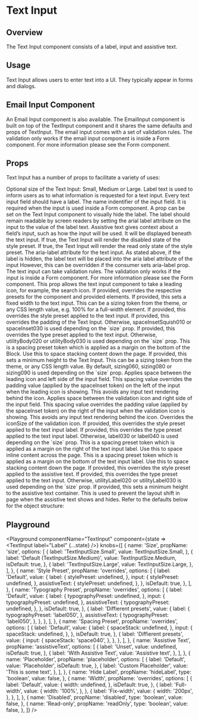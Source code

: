 

# Text Input

## Overview

The Text Input component consists of a label, input and assistive text.

## Usage

Text Input allows users to enter text into a UI. They typically appear in forms and dialogs.


## Email Input Component
An Email Input component is also available.
The EmailInput component is built on top of the TextInput component and it shares the same defaults and props of TextInput. 
The email input comes with a set of validation rules. The validation only works if the email input component is inside a Form component. 
For more information please see the Form component.
<LegacyBlock >
  <CodeFromFile path="examples/email-input/email-input.tsx" />
</LegacyBlock>


## Props

Text Input has a number of props to facilitate a variety of uses:

<LegacyBlock marginTop="sizing040">
  <Prop name="size" type="TextInputSize" enum={TextInputSize} default="Medium">
    Optional size of the Text Input: Small, Medium or Large.
  </Prop>
  <Prop name="label" type="string" required>
    Label text is used to inform users as to what information is requested for a
    text input. Every text input field should have a label.
  </Prop>
  <Prop name="name" type="string">
    The name indentifier of the input field. It is required when the input is
    used inside a Form component.
  </Prop>
  <Prop name="hideLabel" type="boolean" default={false}>
    A prop can be set on the Text Input component to visually hide the label.
    The label should remain readable by screen readers by setting the arial
    label attribute on the input to the value of the label text.
  </Prop>
  <Prop name="assistiveText" type="string">
    Assistive text gives context about a field’s input, such as how the input
    will be used. It will be displayed beneath the text input.
  </Prop>
  <Prop name="disabled" type="boolean" default={false}>
    If true, the Text Input will render the disabled state of the style preset.
  </Prop>
  <Prop name="readOnly" type="boolean" default={false}>
    If true, the Text Input will render the read only state of the style preset.
  </Prop>
  <Prop name="ariaLabel" type="string">
    The aria-label attribute for the text input. As stated above, if the label
    is hidden, the label text will be placed into the aria label attribute of
    the input However, this can be overridden if the consumer sets aria-label
    prop.
  </Prop>
  <Prop name="rules" type="object">
    The text input can take validation rules. The validation only works if the
    input is inside a Form component. For more information please see the Form
    component.
  </Prop>
  <Prop name="icon" type="React.ReactElement<NewsKitIconProps>">
    This prop allows the text input component to take a leading icon, for example, the search icon.
  </Prop>
  <Prop name="overrides" type="object">
    If provided, overrides the respective presets for the component and provided
    elements.
    <Prop name="width" type="string">
      If provided, this sets a fixed width to the text input. This can be a
      sizing token from the theme, or any CSS length value, e.g. 100% for a
      full-width element.
    </Prop>
    <Prop name="input" type="object">
      <Prop name="stylePreset" type="MQ<string>">
        If provided, this overrides the style preset applied to the text input.
      </Prop>
      <Prop name="spaceInset" type="MQ<string>">
        If provided, this overrides the padding of the Text Input. Otherwise,
        spaceInsetSquish010 or spaceInset030 is used depending on the `size`
        prop.
      </Prop>
      <Prop name="typographyPreset" type="MQ<string>">
        If provided, this overrides the type preset applied to the text input.
        Otherwise, utilityBody020 or utilityBody030 is used depending on the
        `size` prop.
      </Prop>
      <Prop name="spaceStack" type="MQ<string>">
        This is a spacing preset token which is applied as a margin on the
        bottom of the Block. Use this to space stacking content down the page.
      </Prop>
      <Prop name="minHeight" type="string">
        If provided, this sets a minimum height to the Text Input. This can be a
        sizing token from the theme, or any CSS length value. By default,
        sizing060, sizing080 or sizing090 is used depending on the `size` prop.
      </Prop>
      <Prop name="leadingIcon" type="object">
        <Prop name="iconOffset" type="MQ<string>">
          Applies space between the leading icon and left side of the input
          field.
        </Prop>
        <Prop name="spaceInset" type="MQ<string>">
          This spacing value overrides the padding value (applied by the
          spaceInset token) on the left of the input when the leading icon is
          showing. This avoids any input text rendering behind the icon.
        </Prop>
      </Prop>
      <Prop name="validationIcon" type="object">
        <Prop name="iconOffset" type="MQ<string>">
          Applies space between the validation icon and right side of the input
          field.
        </Prop>
        <Prop name="spaceInset" type="MQ<string>">
          This spacing value overrides the padding value (applied by the
          spaceInset token) on the right of the input when the validation icon is
          showing. This avoids any input text rendering behind the icon.
        </Prop>
        <Prop name="iconSize" type="MQ<string>">
          Overrides the iconSize of the validation icon.
        </Prop>
      </Prop>
    </Prop>
    <Prop name="inputLabel" type="object">
      <Prop name="stylePreset" type="MQ<string>">
        If provided, this overrides the style preset applied to the text input
        label.
      </Prop>
      <Prop name="typographyPreset" type="MQ<string>">
        If provided, this overrides the type preset applied to the text input
        label. Otherwise, label030 or label040 is used depending on the `size`
        prop.
      </Prop>
      <Prop name="spaceInline" type="MQ<string>">
        This is a spacing preset token which is applied as a margin on the right
        of the text input label. Use this to space inline content across the
        page.
      </Prop>
      <Prop name="spaceStack" type="MQ<string>">
        This is a spacing preset token which is applied as a margin on the
        bottom of the text input label. Use this to space stacking content down
        the page.
      </Prop>
    </Prop>
    <Prop name="assistiveText" type="object">
      <Prop name="stylePreset" type="MQ<string>">
        If provided, this overrides the style preset applied to the assistive
        text.
      </Prop>
      <Prop name="typographyPreset" type="MQ<string>">
        If provided, this overrides the type preset applied to the text input.
        Otherwise, utilityLabel020 or utilityLabel030 is used depending on the
        `size` prop.
      </Prop>
      <Prop name="minHeight" type="string">
        If provided, this sets a minimum height to the assistive text container.
        This is used to prevent the layout shift in page when the assistive text
        shows and hides.
      </Prop>
    </Prop>
    Refer to the defaults below for the object structure:
    <CodeFromDefaultPresets componentName="textInput" />
  </Prop>
</LegacyBlock>

## Playground

<Playground
  componentName="TextInput"
  component={state => <TextInput label="Label" {...state} />}
  knobs={[
    {
      name: 'Size',
      propName: 'size',
      options: [
        {
          label: 'TextInputSize.Small',
          value: TextInputSize.Small,
        },
        {
          label: 'Default (TextInputSize.Medium)',
          value: TextInputSize.Medium,
          isDefault: true,
        },
        {
          label: 'TextInputSize.Large',
          value: TextInputSize.Large,
        },
      ],
    },
    {
      name: 'Style Preset',
      propName: 'overrides',
      options: [
        {
          label: 'Default',
          value: {
            label: {
              stylePreset: undefined,
            },
            input: {
              stylePreset: undefined,
            },
            assistiveText: {
              stylePreset: undefined,
            },
          },
          isDefault: true,
        },
      ],
    },
    {
      name: 'Typography Preset',
      propName: 'overrides',
      options: [
        {
          label: 'Default',
          value: {
            label: {
              typographyPreset: undefined,
            },
            input: {
              typographyPreset: undefined,
            },
            assistiveText: {
              typographyPreset: undefined,
            },
          },
          isDefault: true,
        },
        {
          label: 'Diffierent presets',
          value: {
            label: {
              typographyPreset: 'label050',
            },
            assistiveText: {
              typographyPreset: 'label050',
            },
          },
        },
      ],
    },
    {
      name: 'Spacing Preset',
      propName: 'overrides',
      options: [
        {
          label: 'Default',
          value: {
            label: {
              spaceStack: undefined,
            },
            input: {
              spaceStack: undefined,
            },
          },
          isDefault: true,
        },
        {
          label: 'Diffierent presets',
          value: {
            input: {
              spaceStack: 'space040',
            },
          },
        },
      ],
    },
    {
      name: 'Assistive Text',
      propName: 'assistiveText',
      options: [
        {
          label: 'Unset',
          value: undefined,
          isDefault: true,
        },
        {
          label: 'With Assistive Text',
          value: 'Assistive text',
        },
      ],
    },
    {
      name: 'Placeholder',
      propName: 'placeholder',
      options: [
        {
          label: 'Default',
          value: 'Placeholder',
          isDefault: true,
        },
        {
          label: 'Custom Placeholder',
          value: 'This is some text',
        },
      ],
    },
    {
      name: 'Hide Label',
      propName: 'hideLabel',
      type: 'boolean',
      value: false,
    },
    {
      name: 'Width',
      propName: 'overrides',
      options: [
        {
          label: 'Default',
          value: {
            width: undefined,
          },
          isDefault: true,
        },
        {
          label: 'Full-width',
          value: {
            width: '100%',
          },
        },
        {
          label: 'Fix-width',
          value: {
            width: '200px',
          },
        },
      ],
    },
    {
      name: 'Disabled',
      propName: 'disabled',
      type: 'boolean',
      value: false,
    },
    {
      name: 'Read-only',
      propName: 'readOnly',
      type: 'boolean',
      value: false,
    },
  ]}
/>
